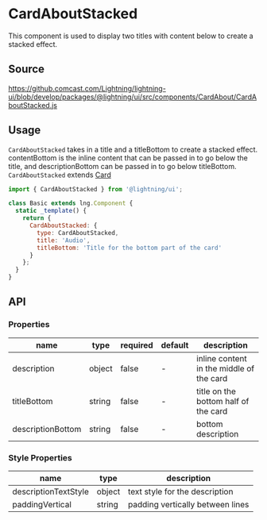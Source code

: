 
# CardAboutStacked

This component is used to display two titles with content below to create a stacked effect.

## Source

https://github.comcast.com/Lightning/lightning-ui/blob/develop/packages/@lightning/ui/src/components/CardAbout/CardAboutStacked.js

## Usage

`CardAboutStacked` takes in a title and a titleBottom to create a stacked effect. contentBottom is the inline content that can be passed in to go below the title, and descriptionBottom can be passed in to go below titleBottom.
`CardAboutStacked` extends [Card](?path=/docs/patterns-card--base)

```js
import { CardAboutStacked } from '@lightning/ui';

class Basic extends lng.Component {
  static _template() {
    return {
      CardAboutStacked: {
        type: CardAboutStacked,
        title: 'Audio',
        titleBottom: 'Title for the bottom part of the card'
      }
    };
  }
}
```

<Canvas>
  <Story id="tiles-cards-cardaboutstacked--stacked" />
</Canvas>

## API

### Properties

| name              | type   | required | default | description                              |
| ----------------- | ------ | -------- | ------- | ---------------------------------------- |
| description       | object | false    | -       | inline content in the middle of the card |
| titleBottom       | string | false    | -       | title on the bottom half of the card     |
| descriptionBottom | string | false    | -       | bottom description                       |

### Style Properties

| name                 | type   | description                      |
| -------------------- | ------ | -------------------------------- |
| descriptionTextStyle | object | text style for the description   |
| paddingVertical      | string | padding vertically between lines |
